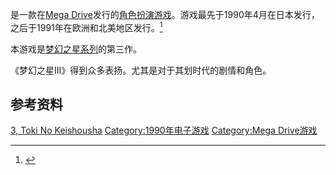 {{NoteTA
| G1=Games
| G2 = Sega
}}

{{vgname|梦幻之星III 时之继承者|ja=時の継承者 ファンタシースターIII|en=Phantasy Star III: Generations of Doom}}是一款在[[Mega_Drive|Mega Drive]]发行的[[角色扮演游戏|角色扮演游戏]]。游戏最先于1990年4月在日本发行，之后于1991年在欧洲和北美地区发行。<ref name="gamefaqs">{{cite web| url = http://www.gamefaqs.com/genesis/586382-phantasy-star-iii-generations-of-doom/data| title = Release information| publisher = [[GameFAQs|GameFAQs]]| date = | accessdate = 2016-05-13| archive-date = 2016-06-04| archive-url = https://web.archive.org/web/20160604015353/http://www.gamefaqs.com/genesis/586382-phantasy-star-iii-generations-of-doom/data| dead-url = no}}</ref>

本游戏是[[梦幻之星系列|梦幻之星系列]]的第三作。

《梦幻之星III》得到众多表扬。尤其是对于其划时代的剧情和角色。

== 参考资料 ==
{{Reflist}}

{{梦幻之星系列}}

{{DEFAULTSORT:Toki No Keishousha Phantasy Star 3}}
[[Category:梦幻之星系列电子游戏|3, Toki No Keishousha]]
[[Category:1990年电子游戏|Category:1990年电子游戏]]
[[Category:Mega_Drive游戏|Category:Mega Drive游戏]]

{{sega-stub}}
{{rpg-videogame-stub}}